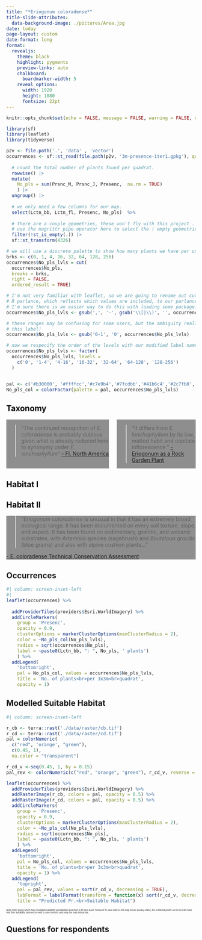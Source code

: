 ```yaml
---
title: "*Eriogonum coloradense*"
title-slide-attributes:
  data-background-image: ./pictures/Area.jpg
date: today
page-layout: custom
date-format: long
format: 
  revealjs:
    theme: black
    highlight: pygments
    preview-links: auto
    chalkboard: 
      boardmarker-width: 5
    reveal_options:
      width: 1920
      height: 1080
      fontsize: 22pt
---
```


```r
knitr::opts_chunk$set(echo = FALSE, message = FALSE, warning = FALSE, comment = "", fig.align="center")
```

```r
library(sf)
library(leaflet)
library(tidyverse)
```

```r
p2v <- file.path('.', 'data' , 'vector')
occurrences <- sf::st_read(file.path(p2v, '3m-presence-iter1.gpkg'), quiet = TRUE) |>
  
  # count the total number of plants found per quadrat. 
  rowwise() |>
  mutate(
    No_pls = sum(Prsnc_M, Prsnc_J, Presenc,  na.rm = TRUE)
    ) |>
  ungroup() |>
  
  # we only need a few columns for our map. 
  select(Lctn_bb, Lctn_fl, Presenc, No_pls)  %>% 
  
  # there are a couple geometries, these won't fly with this project . NOte we need to 
  # use the magrittr pipe operator here to select the ! empty geometries. 
  filter(!st_is_empty(.)) |>
  sf::st_transform(4326)

# we will use a discrete palette to show how many plants we have per unit area. 
brks <- c(0, 1, 4, 16, 32, 64, 128, 256)
occurrences$No_pls_lvls = cut(
  occurrences$No_pls, 
  breaks = brks,
  right = FALSE,
  ordered_result = TRUE)

# I'm not very familiar with leaflet, so we are going to rename out cut levels from
# R parlance, which reflects which values are included, to our parlance.  
# I'm sure there is an easier way to do this with loading some package... 
occurrences$No_pls_lvls <- gsub(',', '-', gsub('\\[|\\)', '', occurrences$No_pls_lvls))

# these ranges may be confusing for some users, but the ambiguity really affects
# this label!
occurrences$No_pls_lvls <- gsub('0-1', '0', occurrences$No_pls_lvls)

# now we respecify the order of the levels with our modified label names. 
occurrences$No_pls_lvls <- factor(
  occurrences$No_pls_lvls, levels = 
    c('0', '1-4', '4-16', '16-32', '32-64', '64-128', '128-256')
  )


pal <- c('#b30000', '#ffffcc','#c7e9b4','#7fcdbb','#41b6c4','#2c7fb8','#253494') # color brewer
No_pls_col = colorFactor(palette = pal, occurrences$No_pls_lvls)

```

## [Taxonomy]{style="color:black;"}  {background-image=./pictures/Ecoloradense.jpg}

:::: {.columns}
::: {.column width="48%" style="background-color: #00000070"}

> "The continued recognition of *E. coloradense* is probably dubious given what is already reduced here to synonymy under *E. lonchophyllum*" 
[- Fl. North America](http://www.efloras.org/florataxon.aspx?flora_id=1&taxon_id=250060371) 

:::


::: {.column width="48%" style="background-color: #00000070"}

> "It differs from *E. lonchophyllum* by its low, matted habit and capitate inflorescence." 
[- Eriogonum as a Rock Garden Plant](http://www.plantsystematics.org/reveal/pbio/eriog/eriogarden.html)

:::
::::

## [Habitat I]{style="color:black;"}  {background-image=./pictures/quadrat.jpg}

## [Habitat II]{style="color:black;"} {background-image=./pictures/Cochetopa.jpg}

::: {.rect width="100%" style="background-color: #00000070"}

> "*Eriogonum coloradense* is unusual in that it has an extremely broad ecological range. It has been documented on every soil texture, slope, and aspect. It has been found on sedimentary, granitic, and volcanic substrates, with *Artemisia* species (sagebrush) and *Bouteloua gracilis* (blue grama) and also with alpine cushion plants..."

[\n- E. coloradense Technical Conservation Assessment](https://www.fs.usda.gov/Internet/FSE_DOCUMENTS/stelprdb5206850.pdf)
:::


## Occurrences  

```r
#| column: screen-inset-left
#| 
leaflet(occurrences) %>%
  
  addProviderTiles(providers$Esri.WorldImagery) %>% 
  addCircleMarkers(
    group = 'Presenc', 
    opacity = 0.9,
    clusterOptions = markerClusterOptions(maxClusterRadius = 2), 
    color = ~No_pls_col(No_pls_lvls), 
    radius = sqrt(occurrences$No_pls),
    label = ~paste0(Lctn_bb, ": ", No_pls, ' plants')
    ) %>% 
  addLegend(
    'bottomright', 
    pal = No_pls_col, values = occurrences$No_pls_lvls,
    title = 'No. of plants<br>per 3x3m<br>quadrat',
    opacity = 1)
```

## Modelled Suitable Habitat

```r
#| column: screen-inset-left

r_cb <- terra::rast('./data/raster/cb.tif')
r_cd <- terra::rast('./data/raster/cd.tif')
pal = colorNumeric(
  c("red", 'orange', "green"),
  c(0.45, 1),
  na.color = "transparent")

r_cd_v <-seq(0.45, 1, by = 0.15)
pal_rev <- colorNumeric(c("red", "orange", "green"), r_cd_v, reverse = TRUE)

leaflet(occurrences) %>%
  addProviderTiles(providers$Esri.WorldImagery) %>% 
  addRasterImage(r_cb, colors = pal, opacity = 0.5) %>%
  addRasterImage(r_cd, colors = pal, opacity = 0.5) %>%
  addCircleMarkers(
    group = 'Presenc', 
    opacity = 0.9,
    clusterOptions = markerClusterOptions(maxClusterRadius = 2), 
    color = ~No_pls_col(No_pls_lvls), 
    radius = sqrt(occurrences$No_pls),
    label = ~paste0(Lctn_bb, ": ", No_pls, ' plants')
    ) %>% 
  addLegend(
    'bottomright', 
    pal = No_pls_col, values = occurrences$No_pls_lvls,
    title = 'No. of plants<br>per 3x3m<br>quadrat',
    opacity = 1) %>% 
  addLegend(
    'topright',
    pal = pal_rev, values = sort(r_cd_v, decreasing = TRUE),
    labFormat = labelFormat(transform = function(x) sort(r_cd_v, decreasing = TRUE)),
    title = "Predicted Pr.<br>Suitable Habitat")

```

::: {style="font-size: 40%;"}
*Note raster pixels which have modelled suitability probabilities less than 0.45 have been 'removed' to save data so the map moves quickly online; the scattered points out to the East have had their suitability removed as well to save memory and keep the map interactive.*
:::


## Questions for respondents

